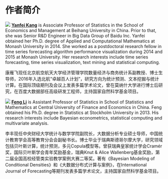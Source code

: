 # 作者简介 {#author .unnumbered}


![](yanfei.png) [**Yanfei Kang**](https://yanfei.site) is Associate Professor of Statistics in the School of Economics and Management at Beihang University in China. Prior to that, she was Senior R&D Engineer in Big Data Group of Baidu Inc. Yanfei obtained her Ph.D. degree of Applied and Computational Mathematics at Monash University in 2014. She worked as a postdoctoral research fellow in time series forecasting algorithm performance visualization during 2014 and 2015 at Monash University. Her research interests include time series forecasting, time series visualization, text mining and statistical computing. 

康雁飞现任北京航空航天大学经济管理学院数量经济与商务统计系副教授、博士生导师，2016年入选北航“卓越百人计划”，研究方向为统计预测、文本挖掘与统计计算。在国际顶级期刊及会议上发表多篇学术论文，曾在莫纳什大学进行博士后研究，在百度大数据部任高级研发工程师，主持国家自然科学基金项目。

![](feng.png) [**Feng Li**](https://feng.li)  is Assistant Professor of Statistics in School of Statistics and Mathematics at Central University of Finance and Economics in China. Feng obtained his Ph.D. degree in Statistics at Stockholm University in 2013. His research interests include Bayesian econometrics, statistical computing and multivariate analysis.

李丰现任中央财经大学统计与数学学院副院长，大数据分析专业硕士导师，中国统计教育学会高等教育分会会副秘书长。博士毕业于瑞典斯德哥尔摩大学，研究领域包括贝叶斯计算，统计预测，多元Copula模型等。曾获瑞典皇家统计学会Cramér奖，国际贝叶斯学会青年奖励基金，瑞典Knut & Alice Wallenberg基金奖励，第二届全国高校经管类实验教学案例大赛二等奖。著有《Bayesian Modeling of Conditional Densities》和《大数据分布式计算与案例》，在International Journal of Forecasting等期刊发表多篇学术论文，主持国家自然科学基金项目。
